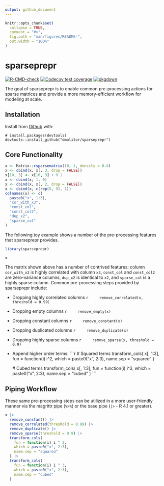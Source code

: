 ```yaml
---
output: github_document
---
```


<!-- README.md is generated from README.Rmd. Please edit that file -->

```r
knitr::opts_chunk$set(
  collapse = TRUE,
  comment = "#>",
  fig.path = "man/figures/README-",
  out.width = "100%"
)
```

# sparseprepr

<!-- badges: start -->
[![R-CMD-check](https://github.com/dmolitor/sparseprepr/workflows/R-CMD-check/badge.svg)](https://github.com/dmolitor/sparseprepr/actions)
[![Codecov test coverage](https://codecov.io/gh/dmolitor/sparseprepr/branch/main/graph/badge.svg?token=PCAC1RA7GE)](https://codecov.io/gh/dmolitor/sparseprepr?branch=main)
[![pkgdown](https://github.com/dmolitor/sparseprepr/workflows/pkgdown/badge.svg)](https://github.com/dmolitor/sparseprepr/actions)
<!-- badges: end -->

The goal of sparseprepr is to enable common pre-processing actions for sparse 
matrices and provide a more memory-efficient workflow for modeling at scale.

## Installation

Install from [Github](https://github.com) with:
```
# install.packages(devtools)
devtools::install_github("dmolitor/sparseprepr")
```

## Core Functionality
```r
x <- Matrix::rsparsematrix(10, 3, density = 0.6)
x <- cbind(x, x[, 3, drop = FALSE])
x[10, 3] <- x[10, 3] + 0.1
x <- cbind(x, 1, 0)
x <- cbind(x, x[, 2, drop = FALSE])
x <- cbind(x, c(rep(0, 9), 1))
colnames(x) <- c(
  paste0("x", 1:3),
  "cor_with_x3",
  "const_col",
  "const_col2",
  "dup_x2",
  "sparse_col"
)
```

The following toy example shows a number of the pre-processing features that
sparseprepr provides.
```r
library(sparseprepr)

x
```

The matrix shown above has a number of contrived features; 
column `cor_with_x3` is highly correlated with column `x3`, `const_col` and 
`const_col2` are zero-variance columns, `dup_x2` is identical to `x2`, 
and `sparse_col` is a highly sparse column. Common pre-processing steps provided
by sparseprepr include:

- Dropping highly correlated columns
    ```r
    remove_correlated(x, threshold = 0.99)
    ```

- Dropping empty columns
    ```r
    remove_empty(x)
    ```

- Dropping constant columns
    ```r
    remove_constant(x)
    ```

- Dropping duplicated columns
    ```r
    remove_duplicate(x)
    ```

- Dropping highly sparse columns
    ```r
    remove_sparse(x, threshold = 0.9)
    ```

- Append higher order terms:
    ```r
    # Squared terms
    transform_cols(
      x[, 1:3], 
      fun = function(i) i^2, 
      which = paste0("x", 2:3), 
      name.sep = "squared"
    )
    
    # Cubed terms
    transform_cols(
      x[, 1:3], 
      fun = function(i) i^3, 
      which = paste0("x", 2:3), 
      name.sep = "cubed"
    )
    ```

## Piping Workflow

These same pre-processing steps can be utilized in a more user-friendly manner
via the magrittr pipe (`%>%`) or the base pipe (`|>` - R 4.1 or greater).
```r
x |>
  remove_constant() |>
  remove_correlated(threshold = 0.99) |>
  remove_duplicate() |>
  remove_sparse(threshold = 0.9) |>
  transform_cols(
    fun = function(i) i ^ 2,
    which = paste0("x", 2:3),
    name.sep = "squared"
  ) |>
  transform_cols(
    fun = function(i) i ^ 3,
    which = paste0("x", 2:3),
    name.sep = "cubed"
  )
```
